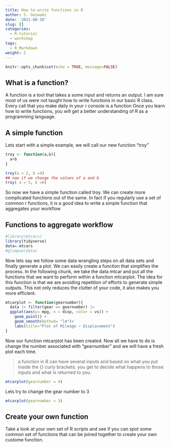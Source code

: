 ```yaml
---
title: How to write functions in R
author: S. Goswami
date: '2021-08-10'
slug: []
categories:
  - R-tutorial
  - workshop
tags:
  - R Markdown
weight: 2
---
```

```r
knitr::opts_chunk$set(echo = TRUE, message=FALSE)
```

## What is a function?

A function is a tool that takes a some input and returns an output.
I am sure most of us  were not taught how to write functions in our basic R class.
Every call that you make daily in your r console is a function
Once you learn how  to write functions, you will get a better understanding of R as a programming language.

## A simple function

Lets start with a simple example, we will call our new function "troy"
```r

troy <- function(a,b){
  a+b
}

troy(a = 2, b =4)
## now if we change the values of a and b
troy( a = 5, b =6)
```
So now we have a simple function called troy. 
We can create more complicated functions out of the same.
In fact if you regularly use a set of common r functions, it is a good idea to write a simple function that aggregates your workflow

## Functions to aggregate workflow

```r
#library(mtcars)
library(tidyverse)
data= mtcars
#glimpse(data)

```
Now lets say we follow some data wrangling steps on all data sets and finally generate a plot. 
We can easily create a function that simplifies the process. 
In the following chunk, we take the data mtcar and put all the functions that we want to perform within  a function mtcarplot. 
The idea for this function is that we are avoiding repetition of efforts to generate simple outputs.
This not only reduces the clutter of your code, it also makes you more efficient.


```r

mtcarplot <- function(gearnumber){
  data |> filter(gear == gearnumber) |> 
  ggplot(aes(y= mpg, x = disp, color = vs)) +
    geom_point() + 
    geom_smooth(method= "lm")+
    labs(title="Plot of Mileage ~ Displacement")
}
```


Now our function mtcarplot has been created. 
Now all we have to do is change the number associated with "gearnumber" and we will have a fresh plot each time.

> a function in R can have several inputs and based on what  you put inside the {} curly brackets. 
> you get to decide what happens to those inputs and what is returned to you.


```r
mtcarplot(gearnumber = 4)
```


Lets try to change the gear number to 3


```r
mtcarplot(gearnumber = 3) 
```


##   Create your own function

Take a look at your own set of R scripts and see if you can spot some common set of functions that can be joined together to create your own custome function.



